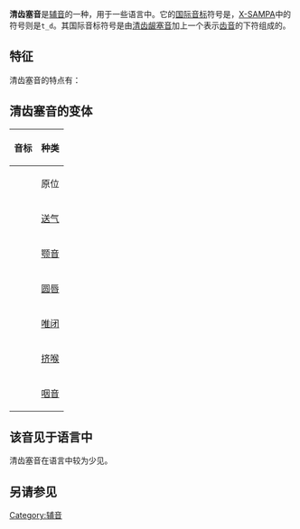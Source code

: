 {{infobox IPA
|ipa number=103 408
|decimal1=116
|decimal2=810
|ipa symbol=t̪
|ipa-image=IPA voiceless dental plosive.png
|x-sampa=t_d
|kirshenbaum=<nowiki>t[</nowiki>}}
'''清齿塞音'''是[[辅音|辅音]]的一种，用于一些语言中。它的[[国际音标|国际音标]]符号是{{IPA|/t̪/|}}，[[X-SAMPA|X-SAMPA]]中的符号则是<tt>t_d</tt>。其国际音标符号是由[[清齿龈塞音|清齿龈塞音]]{{IPA|/t/|}}加上一个表示[[齿音|齿音]]的下符组成的。

== 特征 ==
清齿塞音的特点有：
{{塞音}}
{{齒音}}
{{清音}}
{{口腔輔音}}
{{中央輔音}}
{{肺部氣流音}}

== 清齿塞音的变体 ==
{| border="1" cellspacing="0" cellpadding="4"
! 音标 !! 种类
|-
| style="font-size:24px" align="center"| {{IPA|t̪}} || 原位 {{IPA|t̪}}
|-
| style="font-size:24px" align="center"| {{IPA|t̪ʰ}} || [[送气|送气]] {{IPA|t̪}}
|-
| style="font-size:24px" align="center"| {{IPA|t̪ʲ}} || [[颚音|颚音]] {{IPA|t̪}}
|-
| style="font-size:24px" align="center"| {{IPA|t̪ʷ}} || [[圆唇|圆唇]] {{IPA|t̪}}
|-
| style="font-size:24px" align="center"| {{IPA|t̪̚}} || [[唯闭|唯闭]] {{IPA|t̪}}
|-
| style="font-size:24px" align="center"| {{IPA|t̪ʼ}} || [[挤喉|挤喉]] {{IPA|t̪}}
|-
| style="font-size:24px" align="center"| {{IPA|tˤ}} || [[咽音|咽音]] {{IPA|t̪}}
|}

== 该音见于语言中 ==
清齿塞音在语言中较为少见。
{{PhOccurTableTop}}
{{PhOccurTableItem|客家话||/t̪ʰa˧/|他／她}}
{{PhOccurTableItem|阿留申语|{{lang|la|'''''t'''iistax̂''}}|/t̪iːstaχ/|面团}}
{{PhOccurTableItem|标准阿拉伯语|كتب|/ˈkat̪abɐ/|写（他，过去式）}}
{{PhOccurTableItem|孟加拉语|তুমি|/t̪umi/|你}}
{{PhOccurTableItem|加泰罗尼亚语|''qua'''t'''re''|/ˈkwat̪ɾə/|四}}
{{PhOccurTableItem|丁卡语|''mɛ'''th'''''|/mɛ̀t̪/|孩子}}
{{PhOccurTableItem|印度英语|'''''th'''in''|/t̪ʰɪn/|薄的}}
{{PhOccurTableItem|南部爱尔兰英语|'''''th'''in''|/t̪ʰɪn/|薄的}}
{{PhOccurTableItem|芬兰语|'''''t'''u'''tt'''i''|/t̪ut̪ːi/|奶嘴}}
{{PhOccurTableItem|希腊语|{{lang|el|Μα'''τ'''θαίος}}|/mat̪ˈθe̞o̞s̠/|马修}}
{{PhOccurTableItem|印地语|तीन|/t̪iːn/|三}}
{{PhOccurTableItem|印尼语|'''''t'''abir''|/t̪abir/|窗帘}}
{{PhOccurTableItem|意大利语|'''''t'''u''|/t̪u/|你（主格）}}
{{PhOccurTableItem|巴宰语||/mut̪apɛt̪aˈpɛh/|继续拍手}}
{{PhOccurTableItem|波兰语|'''''t'''om''|/t̪ɔm/|卷，册}}
{{PhOccurTableItem|葡萄牙语|''mon'''t'''anha''|/mõˈt̪aɲɐ/|山}}
{{PhOccurTableItem|俄语|{{lang|ru|'''т'''олс'''т'''ый}}|/ˈt̪olst̪ɨj/|胖的}}
{{PhOccurTableItem|西班牙语|'''''t'''ango''|/ˈt̪ãŋɡo̞/|探戈}}
{{PhOccurTableItem|瑞典语|{{lang|sv|'''''t'''åg''}}|/ˈt̪ʰoːɡ/|火车}}
{{PhOccurTableItem|土耳其语|{{lang|la|''a'''t'''''}}|/ät̪/|马}}
{{PhOccurTableBottom}}

== 另请参见 ==
{{辅音}}

[[Category:辅音|Category:辅音]]